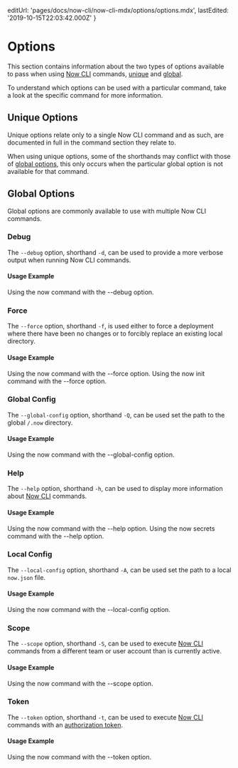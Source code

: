 
  editUrl: 'pages/docs/now-cli/now-cli-mdx/options/options.mdx',
  lastEdited: '2019-10-15T22:03:42.000Z'
}

# Options

This section contains information about the two types of options available to pass when using [Now CLI](/download) commands, [unique](#unique-options) and [global](#global-options).

To understand which options can be used with a particular command, take a look at the specific command for more information.

## Unique Options

Unique options relate only to a single Now CLI command and as such, are documented in full in the command section they relate to.

When using unique options, some of the shorthands may conflict with those of [global options](#global-options), this only occurs when the particular global option is not available for that command.

## Global Options

Global options are commonly available to use with multiple Now CLI commands.

### Debug

The `--debug` option, shorthand `-d`, can be used to provide a more verbose output when running Now CLI commands.

#### Usage Example

<Snippet dark text="now --debug" />
<Caption>Using the <InlineCode>now</InlineCode> command with the <InlineCode>--debug</InlineCode> option.</Caption>

### Force

The `--force` option, shorthand `-f`, is used either to force a deployment where there have been no changes or to forcibly replace an existing local directory.

#### Usage Example

<Snippet dark text="now --force" />
<Caption>Using the <InlineCode>now</InlineCode> command with the <InlineCode>--force</InlineCode> option.</Caption>

<Snippet dark text="now init gatsby my-project-directory --force" />
<Caption>Using the <InlineCode>now init</InlineCode> command with the <InlineCode>--force</InlineCode> option.</Caption>

### Global Config

The `--global-config` option, shorthand `-Q`, can be used set the path to the global `/.now` directory.

#### Usage Example

<Snippet dark text="now --global-config /path-to/.now" />
<Caption>Using the <InlineCode>now</InlineCode> command with the <InlineCode>--global-config</InlineCode> option.</Caption>

### Help

The `--help` option, shorthand `-h`, can be used to display more information about [Now CLI](/downlaod) commands.

#### Usage Example

<Snippet dark text="now --help" />
<Caption>Using the <InlineCode>now</InlineCode> command with the <InlineCode>--help</InlineCode> option.</Caption>

<Snippet dark text="now secrets --help" />
<Caption>Using the <InlineCode>now secrets</InlineCode> command with the <InlineCode>--help</InlineCode> option.</Caption>

### Local Config

The `--local-config` option, shorthand `-A`, can be used set the path to a local `now.json` file.

#### Usage Example

<Snippet dark text="now --local-config /path-to/now.json" />
<Caption>Using the <InlineCode>now</InlineCode> command with the <InlineCode>--local-config</InlineCode> option.</Caption>

### Scope

The `--scope` option, shorthand `-S`, can be used to execute [Now CLI](/download) commands from a different team or user account than is currently active.

#### Usage Example

<Snippet dark text="now --scope my-team-name" />
<Caption>Using the <InlineCode>now</InlineCode> command with the <InlineCode>--scope</InlineCode> option.</Caption>

### Token

The `--token` option, shorthand `-t`, can be used to execute [Now CLI](/download) commands with an [authorization token](/account/tokens).

#### Usage Example

<Snippet dark text="now --token iZJb2oftmY4ab12HBzyBXMkp" />
<Caption>Using the <InlineCode>now</InlineCode> command with the <InlineCode>--token</InlineCode> option.</Caption>
